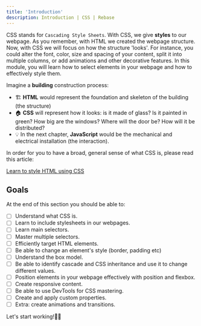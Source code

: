 ```yaml
---
title: 'Introduction'
description: Introduction | CSS | Rebase
---
```


CSS stands for `Cascading Style Sheets`.
With CSS, we give **styles** to our webpage. As you remember, with HTML we created the webpage structure. Now, with CSS we will focus on how the structure 'looks'. For instance, you could alter the font, color, size and spacing of your content, split it into multiple columns, or add animations and other decorative features.
In this module, you will learn how to select elements in your webpage and how to effectively style them.

Imagine a **building** construction process:

- 🏗️  **HTML** would represent the foundation and skeleton of the building (the structure)
- 🏠 **CSS** will represent how it looks: is it made of glass? Is it painted in green? How big are the windows? Where will the door be? How will it be distributed?
- 💡 In the next chapter, **JavaScript** would be the mechanical and electrical installation (the interaction).

In order for you to have a broad, general sense of what CSS is, please read this article:

[Learn to style HTML using CSS](https://developer.mozilla.org/en-US/docs/Learn/CSS)

## Goals

At the end of this section you should be able to:

- [ ]  Understand what CSS is.
- [ ]  Learn to include stylesheets in our webpages.
- [ ]  Learn main selectors.
- [ ]  Master multiple selectors.
- [ ]  Efficiently target HTML elements.
- [ ]  Be able to change an element's style (border, padding etc)
- [ ]  Understand the box model.
- [ ]  Be able to identify cascade and CSS inheritance and use it to change different values.
- [ ]  Position elements in your webpage effectively with position and flexbox.
- [ ]  Create responsive content.
- [ ]  Be able to use DevTools for CSS mastering.
- [ ]  Create and apply custom properties.
- [ ]  Extra: create animations and transitions.

Let's start working!💪🏽